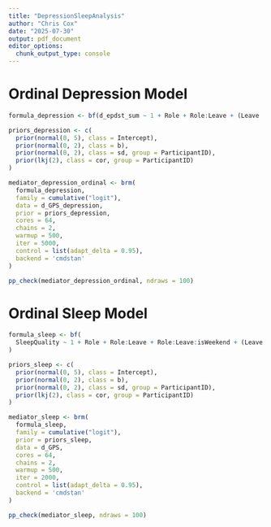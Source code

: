 ```yaml
---
title: "DepressionSleepAnalysis"
author: "Chris Cox"
date: "2025-07-30"
output: pdf_document
editor_options: 
  chunk_output_type: console
---
```


# Ordinal Depression Model

```r
formula_depression <- bf(d_epdst_sum ~ 1 + Role + Role:Leave + (Leave | gr(ParticipantID, by = Role)))

priors_depression <- c(
  prior(normal(0, 5), class = Intercept),
  prior(normal(0, 2), class = b),
  prior(normal(0, 2), class = sd, group = ParticipantID),
  prior(lkj(2), class = cor, group = ParticipantID)
)

mediator_depression_ordinal <- brm(
  formula_depression,
  family = cumulative("logit"),
  data = d_GPS_depression,
  prior = priors_depression,
  cores = 64,
  chains = 2,
  warmup = 500,
  iter = 5000,
  control = list(adapt_delta = 0.95),
  backend = 'cmdstan'
)

pp_check(mediator_depression_ordinal, ndraws = 100)
```

# Ordinal Sleep Model

```r
formula_sleep <- bf(
  SleepQuality ~ 1 + Role + Role:Leave + Role:Leave:isWeekend + (Leave | gr(ParticipantID, by = Role))
)

priors_sleep <- c(
  prior(normal(0, 5), class = Intercept),
  prior(normal(0, 2), class = b),
  prior(normal(0, 2), class = sd, group = ParticipantID),
  prior(lkj(2), class = cor, group = ParticipantID)
)

mediator_sleep <- brm(
  formula_sleep,
  family = cumulative("logit"),
  prior = priors_sleep,
  data = d_GPS,
  cores = 64,
  chains = 2,
  warmup = 500,
  iter = 2000,
  control = list(adapt_delta = 0.95),
  backend = 'cmdstan'
)

pp_check(mediator_sleep, ndraws = 100)
```
